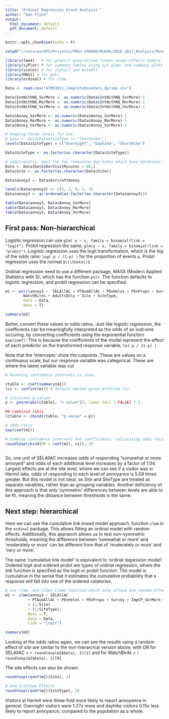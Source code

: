 ```yaml
---
title: "Ordinal Regression Grand Analysis "
author: "Dan Flynn"
output:
  html_document: default
  pdf_document: default
---
```


```r
knitr::opts_chunk$set(echo = F)

setwd("//vntscex/DFS/Projects/PROJ-VXK600/MLB48/2016_2017_Analysis/Overnight")

library(lme4)   # for glmer() generalized linear mixed effects models
library(sjPlot) # for summary tables using sjt.glmer and summary plots using sjp.glmer
library(scales) # for alpha() and muted()
library(MASS) # for polr
library(ordinal) # for clmm

Data <- read.csv("ATMP2011_CompleteDoseVars_dprime.csv")

Data$IntWithNQ_SorMore <- as.numeric(Data$IntWithNQ_SorMore)-1
Data$IntWithNQ_MorMore <- as.numeric(Data$IntWithNQ_MorMore)-1
Data$IntWithNQ_VorMore <- as.numeric(Data$IntWithNQ_VorMore)-1

Data$Annoy_SorMore <- as.numeric(Data$Annoy_SorMore)-1
Data$Annoy_MorMore <- as.numeric(Data$Annoy_MorMore)-1
Data$Annoy_VorMore <- as.numeric(Data$Annoy_VorMore)-1

# keeping three levels for now
# Data <- Data[Data$SiteType != "ShortHike",]
levels(Data$SiteType) = c("Overnight", "Dayhike", "ShortHike")

Data$SiteType <- as.factor(as.character(Data$SiteType))

# additionally, omit the few remaining day hikes which have durations fewer than 60 min.
Data <- Data[Data$DurVisitMinutes > 60,]
Data$Site <- as.factor(as.character(Data$Site)) 

Data$annoy3 <- Data$AircraftAnnoy

levels(Data$annoy3) <- c(3, 2, 0, 1, 3)
Data$annoy3 <- as.ordered(as.factor(as.character(Data$annoy3)))

table(Data$annoy3, Data$Annoy_SorMore)
table(Data$annoy3, Data$Annoy_MorMore)
table(Data$annoy3, Data$Annoy_VorMore)
```

## First pass: Non-hierarchical

Logistic regression can use `glm( y ~ x, family = binomial(link = "logit")`. Probit regression the same, `glm(y ~ x, family = binomial(link = "probit")`. Logistic regression uses the logit transformation, which is the log of the odds ratio: `log( p / (1-p) )` for the proportion of events `p`. Probit regression uses the normal `$\(\theta\)$`.

Ordinal regression need to use a different package, MASS (Modern Applied Statistics with S), which has the function `polr`. The function defaults to logistic regression, and probit regression can be specified.

```r

m1 <- polr(annoy3 ~  SELAllAC + PTAudAllAC + PEnHelos + PEnProps + Survey + ImpCP_VorMore + SiteVisitBefore +
        WatchBirds + AdultsOnly + Site + SiteType, 
        data = Data,
        Hess = T)

summary(m1)
```

Better, convert these values to odds ratios. Just like logistic regression, the coefficients can be meaningfully interpreted as the odds of an outcome occuring, by converting coefficients using the exponential function `exp(coef)`. This is because the coefficients of the model represent the effect of each predictor on the transformed response variable, `ln( p / (1-p) )`.

Note that the 'Intercepts' show the cutpoints. These are values on a continuous scale, but our response variable was categorical. These are where the latent variable was cut

```r
# Runnning confidence intervals is slow.

ctable <- coef(summary(m1))
(ci <- confint(m1)) # default method gives profiled CIs

# Calculate p-values
p <- pnorm(abs(ctable[, "t value"]), lower.tail = FALSE) * 2

## combined table
(ctable <- cbind(ctable, "p value" = p))

# odds ratio
exp(coef(m1))
```

```r

# Combine confidence intervals and coefficients, calculating odds ratios
round(exp(cbind(OR = coef(m1), ci)), 3)
      
```

So, one unit of SELAllAC increases odds of responding "somewhat or more annoyed" and odds of each additional level increases by a factor of 1.04. Largest effects are at the site level, where  we can see if a visitor was in Hermit lake, odds of responding to each level of annoyance is 5.09 times greater.
But this model is not ideal, as Site and SiteType are treated as separate varaibles, rather than as grouping variables. Another deficiency of this approach is that only 'symmetric' differences between levels are able to be fit, meaning the distance between thresholds is the same.

## Next step: hierarchical

Here we can use the cumulative link mixed model approach, function `clmm` in the `ordinal` package. This allows fitting an ordinal model with random effects. Additionally, this appraoch allows us to test non-symmetric thresholds, meaning the difference between 'somewhat or more' and 'moderately or more' can be different from that of 'moderately or more' and 'very or more'.

The name 'cumulative link model' is equivalent to 'ordinal regression model'. Ordered logit and ordered probit are types of ordinal regression, where the link function is specified as the logit or probit function. The model is cumulative in the sense that it estimates the cumulative probability that a response will fall into one of the ordered catetories.


```r
# use clmm, not older clmm2 function which only allows one random effect
m2 <- clmm(annoy3 ~ SELAllAC 
          + PTAudAllAC + PEnHelos + PEnProps + Survey + ImpCP_VorMore + SiteVisitBefore + WatchBirds + AdultsOnly 
          + (1|Site)
          + (1|SiteType),
          Hess = T, 
          data = Data,
          link = "logit")

summary(m2)

```
Looking at the odds ratios again, we can see the results using a random effect of site are similar to the non-hierarchial version above, with OR for SELAllAC = `r round(exp(m2$beta), 2)[1]` and for WatchBirds = `r round(exp(m2$beta), 2)[9]`. 

The site effects can also be shown:
```r
round(exp(ranef(m2)$Site), 3)

# and SiteType Effects
round(exp(ranef(m2)$SiteType), 3)

```
Visitors at Hermit were three-fold more likely to report annoyance in general. Overnight visitors were 1.27x more and dayhike visitors 0.15x less likely to report annoyance, compared to the population as a whole.


